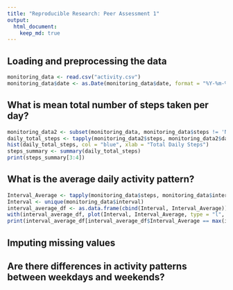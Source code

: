 ```yaml
---
title: "Reproducible Research: Peer Assessment 1"
output: 
  html_document:
    keep_md: true
---
```



## Loading and preprocessing the data
```r
monitoring_data <- read.csv("activity.csv")
monitoring_data$date <- as.Date(monitoring_data$date, format = "%Y-%m-%d")
```



## What is mean total number of steps taken per day?
```r
monitoring_data2 <- subset(monitoring_data, monitoring_data$steps != 'NA')
daily_total_steps <- tapply(monitoring_data2$steps, monitoring_data2$date, sum)
hist(daily_total_steps, col = "blue", xlab = "Total Daily Steps")
steps_summary <- summary(daily_total_steps)
print(steps_summary[3:4])
```


## What is the average daily activity pattern?
```r
Interval_Average <- tapply(monitoring_data$steps, monitoring_data$interval, mean, na.rm = TRUE)
Interval <- unique(monitoring_data$interval)
interval_average_df <- as.data.frame(cbind(Interval, Interval_Average))
with(interval_average_df, plot(Interval, Interval_Average, type = "l", xlab = "Time Interval (in 5 min chunks)", ylab = "Average Steps"))
print(interval_average_df[interval_average_df$Interval_Average == max(interval_average_df$Interval_Average), ])
```


## Imputing missing values



## Are there differences in activity patterns between weekdays and weekends?
